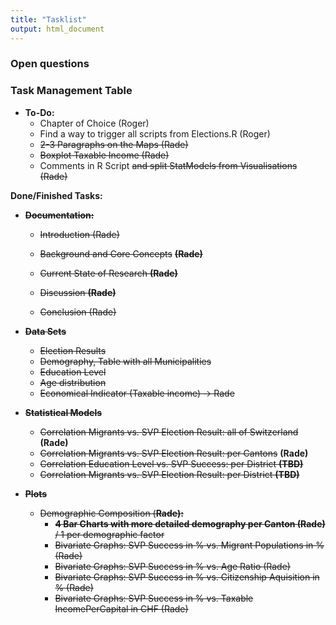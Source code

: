 ```yaml
---
title: "Tasklist"
output: html_document
---
```


### Open questions

### Task Management Table

-   **To-Do:**
    -   Chapter of Choice (Roger)
    -   Find a way to trigger all scripts from Elections.R (Roger)
    -   ~~2-3 Paragraphs on the Maps (Rade)~~
    -   ~~Boxplot Taxable Income (Rade)~~
    -   Comments in R Script ~~and split StatModels from Visualisations (Rade)~~

**Done/Finished Tasks:**

-   ~~**Documentation:**~~

    -   ~~Introduction (Rade)~~

    -   ~~Background and Core Concepts~~ ~~**(Rade)**~~

    -   ~~Current State of Research **(Rade)**~~

    -   ~~Discussion **(Rade)**~~

    -   ~~Conclusion (Rade)~~

-   ~~**Data Sets**~~

    -   ~~Election Results~~
    -   ~~Demography, Table with all Municipalities~~
    -   ~~Education Level~~
    -   ~~Age distribution~~
    -   ~~Economical Indicator (Taxable income) -\> Rade~~

-   ~~**Statistical Models**~~

    -   ~~Correlation Migrants vs. SVP Election Result: all of Switzerland~~ **(Rade)**
    -   ~~Correlation Migrants vs. SVP Election Result: per Cantons~~ **(Rade)**
    -   ~~Correlation Education Level vs. SVP Success: per District **(TBD)**~~
    -   ~~Correlation Migrants vs. SVP Election Result: per District **(TBD)**~~

-   ~~**Plots**~~

    -   ~~Demographic Composition (**Rade):**~~
        -   ~~**4 Bar Charts with more detailed demography per Canton (Rade)** / 1 per demographic factor~~
        -   ~~Bivariate Graphs: SVP Success in % vs. Migrant Populations in % (Rade)~~
        -   ~~Bivariate Graphs: SVP Success in % vs. Age Ratio (Rade)~~
        -   ~~Bivariate Graphs: SVP Success in % vs. Citizenship Aquisition in % (Rade)~~
        -   ~~Bivariate Graphs: SVP Success in % vs. Taxable IncomePerCapital in CHF (Rade)~~
